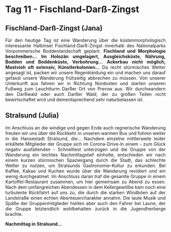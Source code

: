 # Tag 11 - Fischland-Darß-Zingst

## Fischland-Darß-Zingst (Jana)

<div style="text-align: justify">

Für den heutige Tag ist eine Wanderung über die küstenmorphologisch interessante Halbinsel Fischland-Darß-Zingst innerhalb des Nationalparks Vorpommersche Boddenlandschaft geplant.
**Fischland und Morphologie beschreiben...**
**Im Holozän umgelagert, Ausgleichsküste, Nährung, Bodden und Boddenküste, Verbohrung...**
**Ackerbau nicht möglich, Mastvieh oft extensiv, Künstlerkolonien...**
Da recht stürmisches Wetter angesagt ist, packen wir unsere Regenkleidung ein und machen uns darauf gefasst unsere Wanderung frühzeitig abbrechen zu müssen. Von unserer Unterkunft aus fahren wir in Richtung Nordosten und starten unseren Fußweg zum Leuchtturm Darßer Ort von Prerow aus. Wir durchwandern den Darßwald oder auch Darßer Wald, der zu großen Teilen nicht bewirtschaftet wird und dementsprechend sehr naturbelassen ist. 

</div>

## Stralsund (Julia)

<div style="text-align: justify">
Im Anschluss an die windige und gegen Ende auch regnerische Wanderung freuten wir uns über die Rückkehr in unseren warmen Bus und fuhren weiter in die Hansestadt Stralsund, die... Nachdem einzelne mittlerweile leider erkältete Mitglieder der Gruppe sich im Corona-Drive-In einem - zum Glück negativ ausfallenden - Schnelltest unterzogen und die Gruppe von der Wanderung ein leichtes Nachmittagstief einholte, entschieden wir nach einem kurzen stürmischen Spaziergang durch die Stadt, das schlechte Wetter zu nutzen, um Stralsunds Gastronomie-Kultur zu erkunden. Bei Kaffee, Kakao und Kuchen wurde über die Wanderung revidiert und ein wenig durchgeatmet. Im Anschluss daran traf die gesamte Gruppe in einem Kartoffel-Restaurant zusammen, um hier gemeinsam zu Abend zu essen. Nach dem umfangreichen Abendessen in dem Kellergewölbe kam noch eine turbulente Rückfahrt auf uns zu, die durch die starken Windböen auf der Landstraße einen echten Abenteuercharakter annahm. Die laute Musik und Späße der Gruppenmitglieder hielten aber auch den Fahrer bei Laune, der die Gruppe letztendlich wohlbehalten zurück in die Jugendherberge brachte. 

**Nachmittag in Stralsund...**

</div>